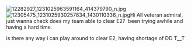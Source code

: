 [[File:12282927_1231025963591164_414379790_n.jpg|thumb]][[File:12305475_1231025930257834_1430110336_n.jpg|thumb]]Hi All veteran admiral, just wanna check does my team able to clear E2?  been trying awhile and having a hard time.

is there any way i can play around to clear E2, having shortage of DD T__T  <ac_metadata title="question on E2 easy" related_topics="Fall 2015 Event" lastmove="1452418892"> </ac_metadata>